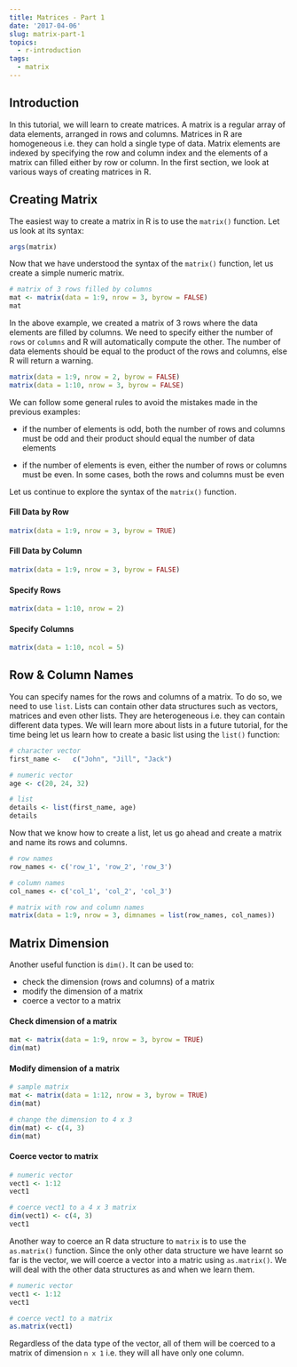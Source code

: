 ```yaml
---
title: Matrices - Part 1
date: '2017-04-06'
slug: matrix-part-1
topics:
  - r-introduction
tags:
  - matrix
---
```


## Introduction

In this tutorial, we will learn to create matrices. A matrix is a regular array of data elements, arranged in rows and columns. Matrices in R are homogeneous i.e. they can hold a single type of data. Matrix elements are indexed by specifying the row and column index and the elements of a matrix can filled either by row or column. In the first section, we look at various ways of creating matrices in R.

## Creating Matrix

The easiest way to create a matrix in R is to use the `matrix()` function. Let us look at its syntax:

```r
args(matrix)
```

Now that we have understood the syntax of the `matrix()` function, let us create a simple numeric matrix.

```r
# matrix of 3 rows filled by columns
mat <- matrix(data = 1:9, nrow = 3, byrow = FALSE)
mat
```

In the above example, we created a matrix of 3 rows where the data elements are filled by columns. We need to specify either the 
number of `rows` or `columns` and R will automatically compute the other. The number of data elements should be equal to the product of the rows and columns, else R will return a warning.

```r
matrix(data = 1:9, nrow = 2, byrow = FALSE)
matrix(data = 1:10, nrow = 3, byrow = FALSE)
```

We can follow some general rules to avoid the mistakes made in the previous examples:

- if the number of elements is odd, both the number of rows and columns must be odd and their product should equal
the number of data elements

- if the number of elements is even, either the number of rows or columns must be even. In some cases, both the rows and
columns must be even

Let us continue to explore the syntax of the `matrix()` function. 

#### Fill Data by Row

```r
matrix(data = 1:9, nrow = 3, byrow = TRUE)
```

#### Fill Data by Column

```r
matrix(data = 1:9, nrow = 3, byrow = FALSE)
```

#### Specify Rows

```r
matrix(data = 1:10, nrow = 2)
```

#### Specify Columns

```r
matrix(data = 1:10, ncol = 5)
```

## Row & Column Names

You can specify names for the rows and columns of a matrix. To do so, we need to use `list`. Lists can contain other data structures such as vectors, matrices and even other lists. They are heterogeneous i.e. they can contain different data types.	We will learn more about lists in a future tutorial, for the time being let us learn how to create a basic list using the `list()` function:

```r
# character vector
first_name <- 	c("John", "Jill", "Jack")

# numeric vector
age <- c(20, 24, 32)

# list 
details <- list(first_name, age)
details
```

Now that we know how to create a list, let us go ahead and create a matrix and name its rows and columns.

```r
# row names
row_names <- c('row_1', 'row_2', 'row_3')

# column names
col_names <- c('col_1', 'col_2', 'col_3')

# matrix with row and column names
matrix(data = 1:9, nrow = 3, dimnames = list(row_names, col_names))
```

## Matrix Dimension

Another useful function is `dim()`. It can be used to:

- check the dimension (rows and columns) of a matrix
- modify the dimension of a matrix
- coerce a vector to a matrix

#### Check dimension of a matrix

```r
mat <- matrix(data = 1:9, nrow = 3, byrow = TRUE)
dim(mat)
```

#### Modify dimension of a matrix

```r
# sample matrix
mat <- matrix(data = 1:12, nrow = 3, byrow = TRUE)
dim(mat)

# change the dimension to 4 x 3
dim(mat) <- c(4, 3)
dim(mat)
```

#### Coerce vector to matrix

```r
# numeric vector
vect1 <- 1:12
vect1

# coerce vect1 to a 4 x 3 matrix
dim(vect1) <- c(4, 3)
vect1
```

Another way to coerce an R data structure to `matrix` is to use the `as.matrix()` function. Since the only other data structure we have learnt so far is the vector, we will coerce a vector into a matric using `as.matrix()`. We will deal with the other data structures as and when we learn them.

```r
# numeric vector
vect1 <- 1:12
vect1

# coerce vect1 to a matrix
as.matrix(vect1)
```

Regardless of the data type of the vector, all of them will be coerced to a matrix of dimension `n x 1` i.e. they will all have only one column.


